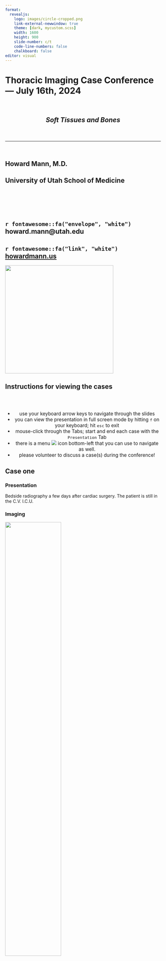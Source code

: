 ```yaml
---
format: 
  revealjs:
    logo: images/circle-cropped.png
    link-external-newwindow: true
    theme: [dark, mycustom.scss]
    width: 1600
    height: 900
    slide-number: c/t
    code-line-numbers: false
    chalkboard: false
editor: visual
---
```


<h1>Thoracic Imaging Case Conference--- July 16th, 2024</h1>

<br>

<header>

<center>

<h2>*Soft Tissues and Bones*</h2>

</center>

</header>

<hr>

<br>

<h2>Howard Mann, M.D.</h2>

<h2>University of Utah School of Medicine</h2>

<br><br><br><br>

<h2>`r fontawesome::fa("envelope", "white")`   howard.mann\@utah.edu</h2>

<h2>`r fontawesome::fa("link", "white")`   [howardmann.us](http://howardmann.us)</h2>

![](images/UhealthLogo.png){.absolute top="325" right="300" width="350"}

## Instructions for viewing the cases

<br> <br>

::: {style="font-size: 1.1em; text-align: center"}
-   use your keyboard arrow keys to navigate through the slides
-   you can view the presentation in full screen mode by hitting `f` on your keyboard; hit `esc` to exit
-   mouse-click through the Tabs; start and end each case with the `Presentation` Tab
-   there is a menu ![](images/menu-icon.jpg){.center} icon bottom-left that you can use to navigate as well.
-   please volunteer to discuss a case(s) during the conference!
:::

## Case one

::: panel-tabset
### Presentation

Bedside radiography a few days after cardiac surgery. The patient is still in the C.V. I.C.U.

### Imaging

![](images/caseonecxr.jpg){fig-align="center" width="60%"}





<!----------------------------- CLOSE PANELSET ----------------------------->
:::

## Case two

::: panel-tabset
### Presentation

Blunt chest trauma

### Imaging


![](images/casetwocxr.jpg){fig-align="center" width="65%"}


`

<!----------------------------- CLOSE PANELSET ----------------------------->
:::

## Case three

::: panel-tabset
### Presentation

This person has no symptoms.

### Imaging

<br>

::: columns
::: {.column width="50%"}

![](images/casethreePA.jpg){width="80%" fig-align="center"}

:::

::: {.column width="50%"}
![](images/casethreelateral.jpg){width="62%" fig-align="center"}
:::
:::





<!----------------------------- CLOSE PANELSET ----------------------------->
:::

## Case four

::: panel-tabset
### Presentation

You would not see the lesion on chest radiography.

### Imaging One

CT Scout Topogram (Remember to look at these!)

![](images/casefourscouttopogram.jpg){width="45%" fig-align="center"}

### Imaging Two

<br>

::: columns
::: {.column width="50%"}

![](images/casefourct1.jpg){width="95%" fig-align="center"}

:::

::: {.column width="50%"}
![](images/casefourct2.jpg){width="90%" fig-align="center"}
:::
:::




<!----------------------------- CLOSE PANELSET ----------------------------->
:::

## Case five

::: panel-tabset
### Presentation

Acute right lower chest pain soon after a coughing episode.

### Imaging


<br>

::: columns
::: {.column width="50%"}

![](images/casefivect1.jpg){width="98%" fig-align="center"}

:::

::: {.column width="50%"}
![](images/casefivect2.jpg){width="83%" fig-align="center"}
:::
:::





<!----------------------------- CLOSE PANELSET ----------------------------->
:::

## Case six

::: panel-tabset
### Presentation

The patient is chronically treated for a blood disorder. 

### Imaging one

Ignore the pacemaker.

![](images/casesixcxr.jpg){width="50%" fig-align="center"}

### Imaging two

![](images/casesixct.jpg){width="50%" fig-align="center"}







<!----------------------------- CLOSE PANELSET ----------------------------->
:::

## Case seven

::: panel-tabset
### Presentation

This patient has received a course of antibiotics for an acute febrile respiratory illness, is not feeling better, and has more chest pain.

### Imaging One


![](images/casesevencxr.jpg){width="55%" fig-align="center"}

### Imaging two

![](images/casesevenct.jpg){width="60%" fig-align="center"}




<!----------------------------- CLOSE PANELSET ----------------------------->
:::

## Case eight

::: panel-tabset
### Presentation

A curiosity, to be sure.

### Imaging One

Stare as long as you need to. Ask a friend. 

![](images/caseeightcxr.jpg){width="55%" fig-align="center"}
  
### Imaging two
  
  ![](images/caseeightct.jpg){width="75%" fig-align="center"}


<!----------------------------- CLOSE PANELSET ----------------------------->
:::

## Case nine

::: panel-tabset
### Presentation

Chronic renal failure (stent is for catheter-related stenosis).

### Imaging

<br>

::: columns
::: {.column width="50%"}

![](images/caseninePA.jpg){width="95%" fig-align="center"}

:::

::: {.column width="50%"}
![](images/caseninelat.jpg){width="70%" fig-align="center"}
:::
:::






<!----------------------------- CLOSE PANELSET ----------------------------->
:::


## Case ten

::: panel-tabset
### Presentation

Blunt chest trauma

### Imaging One

![](images/casetencxr.jpg){width="60%" fig-align="center"}

### Imaging Two

<br>

::: columns
::: {.column width="50%"}

![](images/casetenct1.jpg){width="96%" fig-align="center"}

:::

::: {.column width="50%"}
![](images/casetenct2.jpg){width="70%" fig-align="center"}
:::
:::







<!----------------------------- CLOSE PANELSET ----------------------------->
:::

## Case eleven

::: panel-tabset
### Presentation

A patient with multiple myeloma.

### Imaging



![](images/case_elevencxr.jpg){width="60%" fig-align="center"}



<!----------------------------- CLOSE PANELSET ----------------------------->
:::

## Case twelve

::: panel-tabset
### Presentation

Severe focal lower left chest wall pain and firmness on palpation. It has worsened over many months.


### Imaging One 

![](images/casetwelvecxr.jpg){width="65%" fig-align="center"}


### Imaging Two


![](images/casetwelvect.jpg){width="50%" fig-align="center"}







<!----------------------------- CLOSE PANELSET ----------------------------->
:::

## Case thirteen

::: panel-tabset
### Presentation

Acute blunt chest trauma

### Radiography

![](images/casethirteenncxr.jpg){width="55%" fig-align="center"}



<!----------------------------- CLOSE PANELSET ----------------------------->
:::


## Case fourteen



::: panel-tabset
### Presentation

Chronic renal failure.

### Imaging

![](images/casefourteencxr.jpg){width="60%" fig-align="center"}


<!----------------------------- CLOSE PANELSET ----------------------------->
:::


## Case fifteen

::: panel-tabset
### Presentation

The patient has no chest-related symptoms.

### Imaging

![](images/casefifteencxr.jpg){width="55%" fig-align="center"}




<!----------------------------- CLOSE PANELSET ----------------------------->
:::


## Case sixteen

::: panel-tabset
### Presentation

Someone thinks something "extra" is present. Hmm, really ?

### Imaging



![](images/casesixteenct.jpg){width="60%" fig-align="center"}




<!----------------------------- CLOSE PANELSET ----------------------------->
:::



#  {background-iframe="my-iframe/index.html"}

::: {style="font-size: 8em; color: black; text-align: center"}
Whew, we're done!
:::

